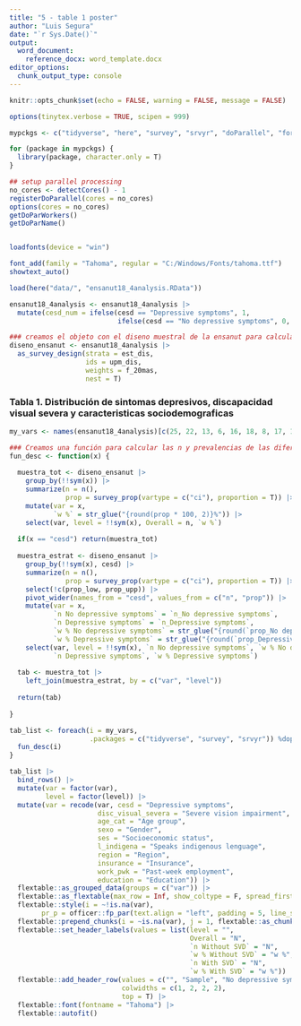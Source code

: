 ```yaml
---
title: "5 - table 1 poster"
author: "Luis Segura"
date: "`r Sys.Date()`"
output: 
  word_document: 
    reference_docx: word_template.docx
editor_options: 
  chunk_output_type: console
---
```



```r
knitr::opts_chunk$set(echo = FALSE, warning = FALSE, message = FALSE)

options(tinytex.verbose = TRUE, scipen = 999)

mypckgs <- c("tidyverse", "here", "survey", "srvyr", "doParallel", "foreach", "extrafont", "showtext")

for (package in mypckgs) {
  library(package, character.only = T)
}

## setup parallel processing
no_cores <- detectCores() - 1  
registerDoParallel(cores = no_cores)
options(cores = no_cores)
getDoParWorkers()                   
getDoParName()


loadfonts(device = "win")

font_add(family = "Tahoma", regular = "C:/Windows/Fonts/tahoma.ttf")
showtext_auto()

load(here("data/", "ensanut18_4analysis.RData"))
```

```r
ensanut18_4analysis <- ensanut18_4analysis |>
  mutate(cesd_num = ifelse(cesd == "Depressive symptoms", 1, 
                           ifelse(cesd == "No depressive symptoms", 0, NA)))

### creamos el objeto con el diseno muestral de la ensanut para calcular prevalencias ponderadas
diseno_ensanut <- ensanut18_4analysis |>
  as_survey_design(strata = est_dis, 
                   ids = upm_dis, 
                   weights = f_20mas, 
                   nest = T)
```

### Tabla 1. Distribución de sintomas depresivos, discapacidad visual severa y caracteristicas sociodemograficas

```r
my_vars <- names(ensanut18_4analysis)[c(25, 22, 13, 6, 16, 18, 8, 17, 19, 15)]

### Creamos una función para calcular las n y prevalencias de las diferentes covariables.
fun_desc <- function(x) {
  
  muestra_tot <- diseno_ensanut |>
    group_by(!!sym(x)) |>
    summarize(n = n(), 
              prop = survey_prop(vartype = c("ci"), proportion = T)) |>
    mutate(var = x, 
           `w %` = str_glue("{round(prop * 100, 2)}%")) |>
    select(var, level = !!sym(x), Overall = n, `w %`)
  
  if(x == "cesd") return(muestra_tot)
  
  muestra_estrat <- diseno_ensanut |>
    group_by(!!sym(x), cesd) |>
    summarize(n = n(), 
              prop = survey_prop(vartype = c("ci"), proportion = T)) |>
    select(!c(prop_low, prop_upp)) |>
    pivot_wider(names_from = "cesd", values_from = c("n", "prop")) |>
    mutate(var = x, 
           `n No depressive symptoms` = `n_No depressive symptoms`,
           `n Depressive symptoms` = `n_Depressive symptoms`,
           `w % No depressive symptoms` = str_glue("{round(`prop_No depressive symptoms` * 100, 2)}%"), 
           `w % Depressive symptoms` = str_glue("{round(`prop_Depressive symptoms` * 100, 2)}%")) |>
    select(var, level = !!sym(x), `n No depressive symptoms`, `w % No depressive symptoms`, 
           `n Depressive symptoms`, `w % Depressive symptoms`)
  
  tab <- muestra_tot |> 
    left_join(muestra_estrat, by = c("var", "level")) 
  
  return(tab)
    
}

```

```r

tab_list <- foreach(i = my_vars, 
                    .packages = c("tidyverse", "survey", "srvyr")) %dopar% {
  fun_desc(i)
}

```


```r
tab_list |>
  bind_rows() |>
  mutate(var = factor(var), 
         level = factor(level)) |>
  mutate(var = recode(var, cesd = "Depressive symptoms", 
                      disc_visual_severa = "Severe vision impairment",
                      age_cat = "Age group", 
                      sexo = "Gender", 
                      ses = "Socioeconomic status",
                      l_indigena = "Speaks indigenous lenguage", 
                      region = "Region",
                      insurance = "Insurance", 
                      work_pwk = "Past-week employment",
                      education = "Education")) |>
  flextable::as_grouped_data(groups = c("var")) |>
  flextable::as_flextable(max_row = Inf, show_coltype = F, spread_first_col = TRUE, hide_grouplabel = TRUE, groups_to = "titles") |>
  flextable::style(i = ~!is.na(var),
        pr_p = officer::fp_par(text.align = "left", padding = 5, line_spacing = 1.5)) |>
  flextable::prepend_chunks(i = ~is.na(var), j = 1, flextable::as_chunk("\t")) |>
  flextable::set_header_labels(values = list(level = "", 
                                             Overall = "N", 
                                             `n Without SVD` = "N", 
                                             `w % Without SVD` = "w %", 
                                             `n With SVD` = "N", 
                                             `w % With SVD` = "w %")) |>
  flextable::add_header_row(values = c("", "Sample", "No depressive symptoms", "Depressive symptoms"), 
                            colwidths = c(1, 2, 2, 2), 
                            top = T) |>
  flextable::font(fontname = "Tahoma") |>
  flextable::autofit()
```

